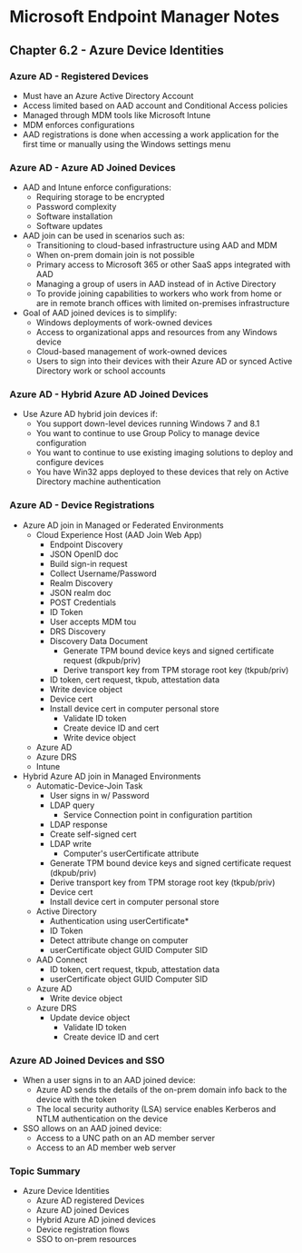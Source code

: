 # Microsoft Endpoint Manager Notes
## Chapter 6.2 - Azure Device Identities

### Azure AD - Registered Devices
* Must have an Azure Active Directory Account
* Access limited based on AAD account and Conditional Access policies
* Managed through MDM tools like Microsoft Intune
* MDM enforces configurations
* AAD registrations is done when accessing a work application for the first time or manually using the Windows settings menu

### Azure AD - Azure AD Joined Devices
* AAD and Intune enforce configurations:
	* Requiring storage to be encrypted
	* Password complexity
	* Software installation
	* Software updates
* AAD join can be used in scenarios such as:
	* Transitioning to cloud-based infrastructure using AAD and MDM
	* When on-prem domain join is not possible
	* Primary access to Microsoft 365 or other SaaS apps integrated with AAD
	* Managing a group of users in AAD instead of in Active Directory
	* To provide joining capabilities to workers who work from home or are in remote branch offices with limited on-premises infrastructure
* Goal of AAD joined devices is to simplify:
	* Windows deployments of work-owned devices
	* Access to organizational apps and resources from any Windows device
	* Cloud-based management of work-owned devices
	* Users to sign into their devices with their Azure AD or synced Active Directory work or school accounts

### Azure AD - Hybrid Azure AD Joined Devices
* Use Azure AD hybrid join devices if:
	* You support down-level devices running Windows 7 and 8.1
	* You want to continue to use Group Policy to manage device configuration
	* You want to continue to use existing imaging solutions to deploy and configure devices
	* You have Win32 apps deployed to these devices that rely on Active Directory machine authentication

### Azure AD - Device Registrations
* Azure AD join in Managed or Federated Environments
	* Cloud Experience Host (AAD Join Web App)
		* Endpoint Discovery
		* JSON OpenID doc
		* Build sign-in request
		* Collect Username/Password
		* Realm Discovery
		* JSON realm doc
		* POST Credentials
		* ID Token
		* User accepts MDM tou
		* DRS Discovery
		* Discovery Data Document
			* Generate TPM bound device keys and signed certificate request (dkpub/priv)
			* Derive transport key from TPM storage root key (tkpub/priv)
		* ID token, cert request, tkpub, attestation data
		* Write device object
		* Device cert
		* Install device cert in computer personal store
			* Validate ID token
			* Create device ID and cert
			* Write device object
	* Azure AD
	* Azure DRS
	* Intune
* Hybrid Azure AD join in Managed Environments
	* Automatic-Device-Join Task
		* User signs in w/ Password
		* LDAP query
			* Service Connection point in configuration partition
		* LDAP response
		* Create self-signed cert
		* LDAP write
			* Computer's userCertificate attribute
		* Generate TPM bound device keys and signed certificate request (dkpub/priv)
		* Derive transport key from TPM storage root key (tkpub/priv)
		* Device cert
		* Install device cert in computer personal store
	* Active Directory
		* Authentication using userCertificate*
		* ID Token
		* Detect attribute change on computer
		* userCertificate object GUID Computer SID
	* AAD Connect
		* ID token, cert request, tkpub, attestation data
		* userCertificate object GUID Computer SID
	* Azure AD
		* Write device object
	* Azure DRS
		* Update device object
			* Validate ID token
			* Create device ID and cert

### Azure AD Joined Devices and SSO
* When a user signs in to an AAD joined device:
	* Azure AD sends the details of the on-prem domain info back to the device with the token
	* The local security authority (LSA) service enables Kerberos and NTLM authentication on the device
* SSO allows on an AAD joined device:
	* Access to a UNC path on an AD member server
	* Access to an AD member web server

### Topic Summary
* Azure Device Identities
	* Azure AD registered Devices
	* Azure AD joined Devices
	* Hybrid Azure AD joined devices
	* Device registration flows
	* SSO to on-prem resources